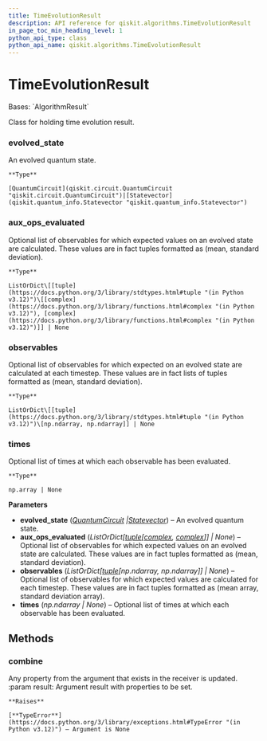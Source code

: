 ```yaml
---
title: TimeEvolutionResult
description: API reference for qiskit.algorithms.TimeEvolutionResult
in_page_toc_min_heading_level: 1
python_api_type: class
python_api_name: qiskit.algorithms.TimeEvolutionResult
---
```


# TimeEvolutionResult

<Class id="qiskit.algorithms.TimeEvolutionResult" isDedicatedPage={true} github="https://github.com/qiskit/qiskit/tree/stable/0.46/qiskit/algorithms/time_evolvers/time_evolution_result.py" signature="qiskit.algorithms.TimeEvolutionResult(evolved_state, aux_ops_evaluated=None, observables=None, times=None)">
  Bases: `AlgorithmResult`

  Class for holding time evolution result.

  ### evolved\_state

  <Attribute id="qiskit.algorithms.TimeEvolutionResult.evolved_state">
    An evolved quantum state.

    **Type**

    [QuantumCircuit](qiskit.circuit.QuantumCircuit "qiskit.circuit.QuantumCircuit")|[Statevector](qiskit.quantum_info.Statevector "qiskit.quantum_info.Statevector")
  </Attribute>

  ### aux\_ops\_evaluated

  <Attribute id="qiskit.algorithms.TimeEvolutionResult.aux_ops_evaluated">
    Optional list of observables for which expected values on an evolved state are calculated. These values are in fact tuples formatted as (mean, standard deviation).

    **Type**

    ListOrDict\[[tuple](https://docs.python.org/3/library/stdtypes.html#tuple "(in Python v3.12)")\[[complex](https://docs.python.org/3/library/functions.html#complex "(in Python v3.12)"), [complex](https://docs.python.org/3/library/functions.html#complex "(in Python v3.12)")]] | None
  </Attribute>

  ### observables

  <Attribute id="qiskit.algorithms.TimeEvolutionResult.observables">
    Optional list of observables for which expected on an evolved state are calculated at each timestep. These values are in fact lists of tuples formatted as (mean, standard deviation).

    **Type**

    ListOrDict\[[tuple](https://docs.python.org/3/library/stdtypes.html#tuple "(in Python v3.12)")\[np.ndarray, np.ndarray]] | None
  </Attribute>

  ### times

  <Attribute id="qiskit.algorithms.TimeEvolutionResult.times">
    Optional list of times at which each observable has been evaluated.

    **Type**

    np.array | None
  </Attribute>

  **Parameters**

  *   **evolved\_state** ([*QuantumCircuit*](qiskit.circuit.QuantumCircuit "qiskit.circuit.QuantumCircuit")  *|*[*Statevector*](qiskit.quantum_info.Statevector "qiskit.quantum_info.Statevector")) – An evolved quantum state.
  *   **aux\_ops\_evaluated** (*ListOrDict\[*[*tuple*](https://docs.python.org/3/library/stdtypes.html#tuple "(in Python v3.12)")*\[*[*complex*](https://docs.python.org/3/library/functions.html#complex "(in Python v3.12)")*,* [*complex*](https://docs.python.org/3/library/functions.html#complex "(in Python v3.12)")*]] | None*) – Optional list of observables for which expected values on an evolved state are calculated. These values are in fact tuples formatted as (mean, standard deviation).
  *   **observables** (*ListOrDict\[*[*tuple*](https://docs.python.org/3/library/stdtypes.html#tuple "(in Python v3.12)")*\[np.ndarray, np.ndarray]] | None*) – Optional list of observables for which expected values are calculated for each timestep. These values are in fact tuples formatted as (mean array, standard deviation array).
  *   **times** (*np.ndarray | None*) – Optional list of times at which each observable has been evaluated.

  ## Methods

  ### combine

  <Function id="qiskit.algorithms.TimeEvolutionResult.combine" signature="combine(result)">
    Any property from the argument that exists in the receiver is updated. :param result: Argument result with properties to be set.

    **Raises**

    [**TypeError**](https://docs.python.org/3/library/exceptions.html#TypeError "(in Python v3.12)") – Argument is None
  </Function>
</Class>

